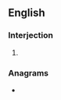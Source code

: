 {{also|uhhuh|uh-huh}}
==English==

===Interjection===
{{en-interj}}

# {{alternative spelling of|uh-huh|lang=en}}

===Anagrams===
* {{anagrams|en|a=hhhuu|huh-uh}}